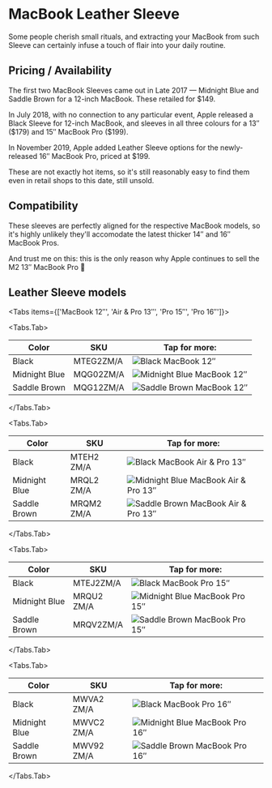 
# MacBook Leather Sleeve

Some people cherish small rituals, and extracting your MacBook from such Sleeve can certainly infuse a touch of flair into your daily routine.

## Pricing / Availability

The first two MacBook Sleeves came out in Late 2017 — Midnight Blue and Saddle Brown for a 12-inch MacBook. These retailed for \$149.

In July 2018, with no connection to any particular event, Apple released a Black Sleeve for 12-inch MacBook, and sleeves in all three colours for a 13″ (\$179) and 15″ MacBook Pro (\$199).

In November 2019, Apple added Leather Sleeve options for the newly-released 16″ MacBook Pro, priced at \$199.

These are not exactly hot items, so it's still reasonably easy to find them even in retail shops to this date, still unsold.

## Compatibility

These sleeves are perfectly aligned for the respective MacBook models, so it's highly unlikely they'll accomodate the latest thicker 14″ and 16″ MacBook Pros.

And trust me on this: this is the only reason why Apple continues to sell the M2 13″ MacBook Pro 🤯

## Leather Sleeve models

<Tabs
  items={['MacBook 12″', 'Air & Pro 13″', 'Pro 15″', 'Pro 16″']}>

<Tabs.Tab>

| Color | SKU | Tap for more: |
| --- | --- | --- |
| Black | MTEG2<wbr/>ZM/A | <Link href="/others/macbook/MTEG2"><img src="https://cloudfront.everycase.org/everypreview/MTEG2.webp" alt="Black MacBook 12″"/></Link> |
| Midnight Blue | MQG02<wbr/>ZM/A | <Link href="/others/macbook/MQG02"><img src="https://cloudfront.everycase.org/everypreview/MQG02.webp" alt="Midnight Blue MacBook 12″"/></Link> |
| Saddle Brown | MQG12<wbr/>ZM/A | <Link href="/others/macbook/MQG12"><img src="https://cloudfront.everycase.org/everypreview/MQG12.webp" alt="Saddle Brown MacBook 12″"/></Link> |

</Tabs.Tab>

<Tabs.Tab>

| Color | SKU | Tap for more: |
| --- | --- | --- |
| Black | MTEH2<wbr/>ZM/A | <Link href="/others/macbook/MTEH2"><img src="https://cloudfront.everycase.org/everypreview/MTEH2.webp" alt="Black MacBook Air & Pro 13″"/></Link> |
| Midnight Blue | MRQL2<wbr/>ZM/A | <Link href="/others/macbook/MRQL2"><img src="https://cloudfront.everycase.org/everypreview/MRQL2.webp" alt="Midnight Blue MacBook Air & Pro 13″"/></Link> |
| Saddle Brown | MRQM2<wbr/>ZM/A | <Link href="/others/macbook/MRQM2"><img src="https://cloudfront.everycase.org/everypreview/MRQM2.webp" alt="Saddle Brown MacBook Air & Pro 13″"/></Link> |

</Tabs.Tab>

<Tabs.Tab>

| Color | SKU | Tap for more: |
| --- | --- | --- |
| Black | MTEJ2<wbr/>ZM/A | <Link href="/others/macbook/MTEJ2"><img src="https://cloudfront.everycase.org/everypreview/MTEJ2.webp" alt="Black MacBook Pro 15″"/></Link> |
| Midnight Blue | MRQU2<wbr/>ZM/A | <Link href="/others/macbook/MRQU2"><img src="https://cloudfront.everycase.org/everypreview/MRQU2.webp" alt="Midnight Blue MacBook Pro 15″"/></Link> |
| Saddle Brown | MRQV2<wbr/>ZM/A | <Link href="/others/macbook/MRQV2"><img src="https://cloudfront.everycase.org/everypreview/MRQV2.webp" alt="Saddle Brown MacBook Pro 15″"/></Link> |

</Tabs.Tab>

<Tabs.Tab>

| Color | SKU | Tap for more: |
| --- | --- | --- |
| Black | MWVA2<wbr/>ZM/A | <Link href="/others/macbook/MWVA2"><img src="https://cloudfront.everycase.org/everypreview/MWVA2.webp" alt="Black MacBook Pro 16″"/></Link> |
| Midnight Blue | MWVC2<wbr/>ZM/A | <Link href="/others/macbook/MWVC2"><img src="https://cloudfront.everycase.org/everypreview/MWVC2.webp" alt="Midnight Blue MacBook Pro 16″"/></Link> |
| Saddle Brown | MWV92<wbr/>ZM/A | <Link href="/others/macbook/MWV92"><img src="https://cloudfront.everycase.org/everypreview/MWV92.webp" alt="Saddle Brown MacBook Pro 16″"/></Link> |

</Tabs.Tab>
</Tabs>
